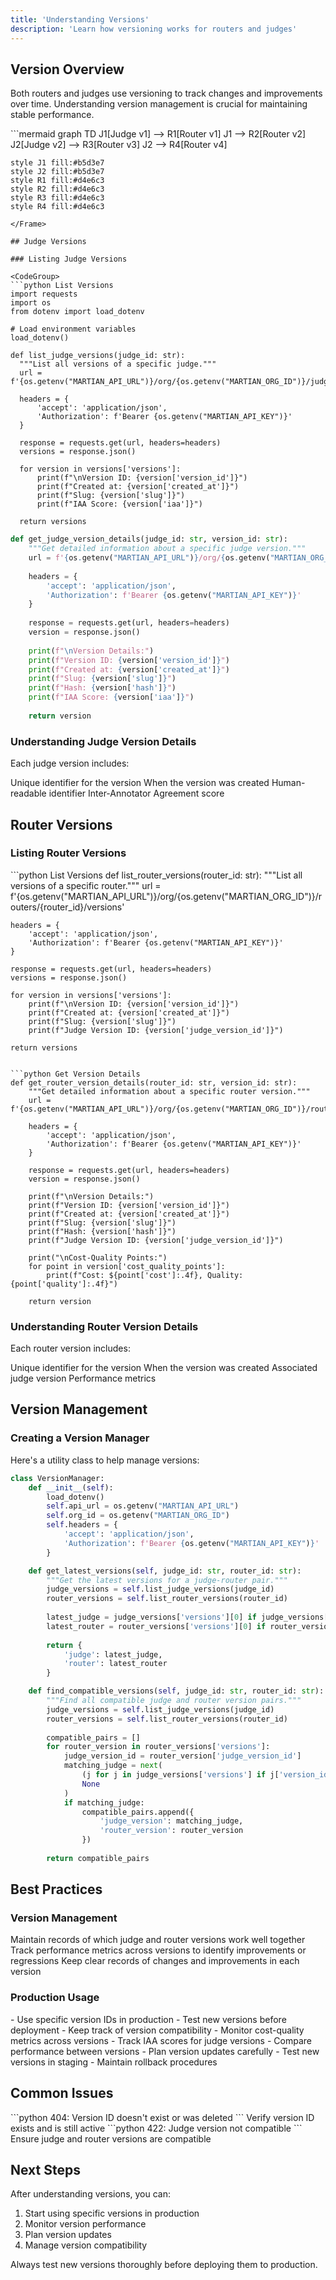 ```yaml
---
title: 'Understanding Versions'
description: 'Learn how versioning works for routers and judges'
---
```


## Version Overview

Both routers and judges use versioning to track changes and improvements over time. Understanding version management is crucial for maintaining stable performance.

<Frame>
  ```mermaid
  graph TD
    J1[Judge v1] --> R1[Router v1]
    J1 --> R2[Router v2]
    J2[Judge v2] --> R3[Router v3]
    J2 --> R4[Router v4]
    
    style J1 fill:#b5d3e7
    style J2 fill:#b5d3e7
    style R1 fill:#d4e6c3
    style R2 fill:#d4e6c3
    style R3 fill:#d4e6c3
    style R4 fill:#d4e6c3
  ```
</Frame>

## Judge Versions

### Listing Judge Versions

<CodeGroup>
```python List Versions
import requests
import os
from dotenv import load_dotenv

# Load environment variables
load_dotenv()

def list_judge_versions(judge_id: str):
    """List all versions of a specific judge."""
    url = f'{os.getenv("MARTIAN_API_URL")}/org/{os.getenv("MARTIAN_ORG_ID")}/judges/{judge_id}/versions'
    
    headers = {
        'accept': 'application/json',
        'Authorization': f'Bearer {os.getenv("MARTIAN_API_KEY")}'
    }
    
    response = requests.get(url, headers=headers)
    versions = response.json()
    
    for version in versions['versions']:
        print(f"\nVersion ID: {version['version_id']}")
        print(f"Created at: {version['created_at']}")
        print(f"Slug: {version['slug']}")
        print(f"IAA Score: {version['iaa']}")
    
    return versions
```

```python Get Version Details
def get_judge_version_details(judge_id: str, version_id: str):
    """Get detailed information about a specific judge version."""
    url = f'{os.getenv("MARTIAN_API_URL")}/org/{os.getenv("MARTIAN_ORG_ID")}/judges/{judge_id}/versions/{version_id}'
    
    headers = {
        'accept': 'application/json',
        'Authorization': f'Bearer {os.getenv("MARTIAN_API_KEY")}'
    }
    
    response = requests.get(url, headers=headers)
    version = response.json()
    
    print(f"\nVersion Details:")
    print(f"Version ID: {version['version_id']}")
    print(f"Created at: {version['created_at']}")
    print(f"Slug: {version['slug']}")
    print(f"Hash: {version['hash']}")
    print(f"IAA Score: {version['iaa']}")
    
    return version
```
</CodeGroup>

### Understanding Judge Version Details

Each judge version includes:

<CardGroup cols={2}>
  <Card title="Version ID" icon="fingerprint">
    Unique identifier for the version
  </Card>
  <Card title="Created Timestamp" icon="clock">
    When the version was created
  </Card>
  <Card title="Slug" icon="tag">
    Human-readable identifier
  </Card>
  <Card title="IAA Score" icon="chart-simple">
    Inter-Annotator Agreement score
  </Card>
</CardGroup>

## Router Versions

### Listing Router Versions

<CodeGroup>
```python List Versions
def list_router_versions(router_id: str):
    """List all versions of a specific router."""
    url = f'{os.getenv("MARTIAN_API_URL")}/org/{os.getenv("MARTIAN_ORG_ID")}/routers/{router_id}/versions'
    
    headers = {
        'accept': 'application/json',
        'Authorization': f'Bearer {os.getenv("MARTIAN_API_KEY")}'
    }
    
    response = requests.get(url, headers=headers)
    versions = response.json()
    
    for version in versions['versions']:
        print(f"\nVersion ID: {version['version_id']}")
        print(f"Created at: {version['created_at']}")
        print(f"Slug: {version['slug']}")
        print(f"Judge Version ID: {version['judge_version_id']}")
    
    return versions
```

```python Get Version Details
def get_router_version_details(router_id: str, version_id: str):
    """Get detailed information about a specific router version."""
    url = f'{os.getenv("MARTIAN_API_URL")}/org/{os.getenv("MARTIAN_ORG_ID")}/routers/{router_id}/versions/{version_id}'
    
    headers = {
        'accept': 'application/json',
        'Authorization': f'Bearer {os.getenv("MARTIAN_API_KEY")}'
    }
    
    response = requests.get(url, headers=headers)
    version = response.json()
    
    print(f"\nVersion Details:")
    print(f"Version ID: {version['version_id']}")
    print(f"Created at: {version['created_at']}")
    print(f"Slug: {version['slug']}")
    print(f"Hash: {version['hash']}")
    print(f"Judge Version ID: {version['judge_version_id']}")
    
    print("\nCost-Quality Points:")
    for point in version['cost_quality_points']:
        print(f"Cost: ${point['cost']:.4f}, Quality: {point['quality']:.4f}")
    
    return version
```
</CodeGroup>

### Understanding Router Version Details

Each router version includes:

<CardGroup cols={2}>
  <Card title="Version ID" icon="fingerprint">
    Unique identifier for the version
  </Card>
  <Card title="Created Timestamp" icon="clock">
    When the version was created
  </Card>
  <Card title="Judge Version ID" icon="link">
    Associated judge version
  </Card>
  <Card title="Cost-Quality Points" icon="chart-scatter">
    Performance metrics
  </Card>
</CardGroup>

## Version Management

### Creating a Version Manager

Here's a utility class to help manage versions:

```python
class VersionManager:
    def __init__(self):
        load_dotenv()
        self.api_url = os.getenv("MARTIAN_API_URL")
        self.org_id = os.getenv("MARTIAN_ORG_ID")
        self.headers = {
            'accept': 'application/json',
            'Authorization': f'Bearer {os.getenv("MARTIAN_API_KEY")}'
        }

    def get_latest_versions(self, judge_id: str, router_id: str):
        """Get the latest versions for a judge-router pair."""
        judge_versions = self.list_judge_versions(judge_id)
        router_versions = self.list_router_versions(router_id)
        
        latest_judge = judge_versions['versions'][0] if judge_versions['versions'] else None
        latest_router = router_versions['versions'][0] if router_versions['versions'] else None
        
        return {
            'judge': latest_judge,
            'router': latest_router
        }

    def find_compatible_versions(self, judge_id: str, router_id: str):
        """Find all compatible judge and router version pairs."""
        judge_versions = self.list_judge_versions(judge_id)
        router_versions = self.list_router_versions(router_id)
        
        compatible_pairs = []
        for router_version in router_versions['versions']:
            judge_version_id = router_version['judge_version_id']
            matching_judge = next(
                (j for j in judge_versions['versions'] if j['version_id'] == judge_version_id),
                None
            )
            if matching_judge:
                compatible_pairs.append({
                    'judge_version': matching_judge,
                    'router_version': router_version
                })
        
        return compatible_pairs
```

## Best Practices

### Version Management

<Steps>
  <Step title="Track Version Pairs">
    Maintain records of which judge and router versions work well together
  </Step>
  <Step title="Monitor Performance">
    Track performance metrics across versions to identify improvements or regressions
  </Step>
  <Step title="Document Changes">
    Keep clear records of changes and improvements in each version
  </Step>
</Steps>

### Production Usage

<AccordionGroup>
  <Accordion title="Version Stability">
    - Use specific version IDs in production
    - Test new versions before deployment
    - Keep track of version compatibility
  </Accordion>
  <Accordion title="Performance Monitoring">
    - Monitor cost-quality metrics across versions
    - Track IAA scores for judge versions
    - Compare performance between versions
  </Accordion>
  <Accordion title="Version Updates">
    - Plan version updates carefully
    - Test new versions in staging
    - Maintain rollback procedures
  </Accordion>
</AccordionGroup>

## Common Issues

<CardGroup cols={2}>
  <Card title="Version Not Found" icon="circle-exclamation">
    ```python
    404: Version ID doesn't exist or was deleted
    ```
    Verify version ID exists and is still active
  </Card>
  <Card title="Incompatible Versions" icon="triangle-exclamation">
    ```python
    422: Judge version not compatible
    ```
    Ensure judge and router versions are compatible
  </Card>
</CardGroup>

## Next Steps

After understanding versions, you can:
1. Start using specific versions in production
2. Monitor version performance
3. Plan version updates
4. Manage version compatibility

<Note>
  Always test new versions thoroughly before deploying them to production.
</Note>